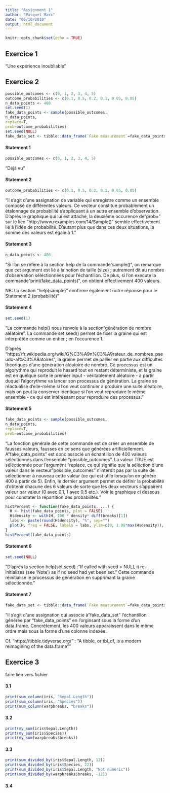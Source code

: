 ```yaml
---
title: "Assignment 1"
author: "Pasquet Marc"
date: "06/10/2018"
output: html_document
---
```


```r
knitr::opts_chunk$set(echo = TRUE)
```

## Exercice 1

"Une expérience inoubliable"

## Exercice 2

```r
possible_outcomes <- c(0, 1, 2, 3, 4, 5)
outcome_probabilities <- c(0.1, 0.5, 0.2, 0.1, 0.05, 0.05)
n_data_points <- 400
set.seed(1)
fake_data_points <- sample(possible_outcomes,
n_data_points,
replace=T,
prob=outcome_probabilities)
set.seed(NULL)
fake_data_set <- tibble::data_frame(`Fake measurement`=fake_data_points)

```

#### Statement 1

```r
possible_outcomes <- c(0, 1, 2, 3, 4, 5)
```

"Déjà vu"

#### Statement 2

```r
outcome_probabilities <- c(0.1, 0.5, 0.2, 0.1, 0.05, 0.05)
```

"Il s'agit d'une assignation de variable qui enregistre comme un ensemble composé de différentes valeurs. Ce vecteur constitue probablement un étalonnage de probabilité s'appliquant à un autre ensemble d'observation. D'après le graphique qui lui est attaché, la deuxième occurence de "prob=" sur le lien "http://www.rexamples.com/14/Sample()" semble effectivement lié à l'idée de probabilité. D'autant plus que dans ces deux situations, la somme des valeurs est égale à 1."

#### Statement 3

```r
n_data_points <- 400
```

"Si l'on se réfère à la section help de la commande "sample()", on remarque que cet argument est lié à la notion de taille (size) ; autrement dit au nombre d'observation séléctionnées pour l'échantillon. De plus, si l'on execute la commande "print(fake_data_points)", on obtient effectivement 400 valeurs. 

NB: La section "help(sample)" confirme également notre réponse pour le Statement 2 (probabilité)"

#### Statement 4

```r
set.seed(1)
```

"La commande help() nous renvoie à la section "génération de nombre aléatoire". La commande set.seed() permet de fixer la graine qui est interprétée comme un entier ; en l'occurence 1.

D'après "https://fr.wikipedia.org/wiki/G%C3%A9n%C3%A9rateur_de_nombres_pseudo-al%C3%A9atoires", la graine permet de pallier en partie aux difficultés théoriques d'une génération aléatoire de nombre. Ce processus est un algorythme qui reproduit le hasard tout en restant déterministe, et la graine est en quelque sorte le premier input - véritablement aléatoire - à partir duquel l'algorythme va lancer son processus de génération. La graine se réactualise d'elle-même si l'on veut continuer à produire une suite aléatoire, mais on peut la conserver identique si l'on veut reproduire le même ensemble - ce qui est intéressant pour reproduire des processus."

#### Statement 5

```r
fake_data_points <- sample(possible_outcomes,
n_data_points,
replace=T,
prob=outcome_probabilities)

```

"La fonction générale de cette commande est de créer un ensemble de fausses valeurs, fausses en ce sens que générées artificiellement. A "fake_data_points" est donc associé un échantillon de 400 valeurs séléctionnés dans l'ensemble "possible_outcomes". La valeur TRUE est séléctionnée pour l'argument "replace, ce qui signifie que la séléction d'une valeur dans le vecteur "possible_outcomes" n'interdit pas par la suite de séléctionner à nouveau cette valeur (ce qui est utile lorsqu'on en génère 400 à partir de 5). Enfin, le dernier argument permet de définir la probabilité d'obtenir chacune des 6 valeurs de sorte que les deux vecteurs s'appairent valeur par valeur (0 avec 0,1, 1 avec 0,5 etc.). Voir le graphique ci dessous pour constater la répartition des probabilités."

```r
histPercent <- function(fake_data_points, ...) {
  H <- hist(fake_data_points, plot = FALSE)
  H$density <- with(H, 100 * density* diff(breaks)[1])
  labs <- paste(round(H$density), "%", sep="")
  plot(H, freq = FALSE, labels = labs, ylim=c(0, 1.08*max(H$density)),...)
}
histPercent(fake_data_points)
```

#### Statement 6

```r
set.seed(NULL)
```

"D'après la section help(set.seed) : "If called with seed = NULL it re-initializes (see ‘Note’) as if no seed had yet been set." Cette commande réinitialise le processus de génération en supprimant la graine séléctionnée."

#### Statement 7

```r
fake_data_set <- tibble::data_frame(`Fake measurement`=fake_data_points)
```

"Il s'agit d'une assignation qui associe à "fake_data_set" l'échantillon générée par "fake_data_points" en l'orginsant sous la forme d'un data.frame. Concrètement, les 400 valeurs apparaissent dans le même ordre mais sous la forme d'une colonne indexée. 

Cf. "https://tibble.tidyverse.org/" : "A tibble, or tbl_df, is a modern reimagining of the data.frame""

## Exercice 3

faire lien vers fichier

#### 3.1

```r
print(sum_column(iris, "Sepal.Length"))
print(sum_column(iris, "Species"))
print(sum_column(warpbreaks, "breaks"))

```

#### 3.2

```r
print(my_sum(iris$Sepal.Length))
print(my_sum(iris$Species))
print(my_sum(warpbreaks$breaks))
```

#### 3.3

```r
print(sum_divided_by(iris$Sepal.Length, 12))
print(sum_divided_by(iris$Species, 22))
print(sum_divided_by(iris$Sepal.Length, "Not numeric"))
print(sum_divided_by(warpbreaks$breaks, -12))

```

#### 3.4
